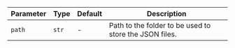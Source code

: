 | Parameter             | Type               | Default | Description                                                |
| --------------------- | ------------------ | ------- | ---------------------------------------------------------- |
| `path`          | `str`              | -       | Path to the folder to be used to store the JSON files.     |

